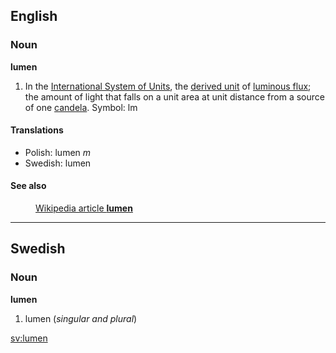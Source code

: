 ==English==
===Noun===
'''lumen'''

#In the [[International System of Units]], the [[derived unit]] of [[luminous flux]]; the amount of light that falls on a unit area at unit distance from a source of one [[candela]]. Symbol: lm

====Translations====

*Polish: lumen ''m''
*Swedish: lumen 

====See also====
:[[w:lumen|Wikipedia article '''lumen''']]

--------

==Swedish==
===Noun===
'''lumen'''
#lumen (''singular and plural'')

[[sv:lumen]]